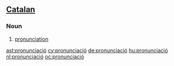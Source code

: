 ==[[Catalan]]==
===Noun===
{{ca-noun|f|pronunciacions|sort=pronunciacio}}

# [[pronunciation]]

[[ast:pronunciació]]
[[cy:pronunciació]]
[[de:pronunciació]]
[[hu:pronunciació]]
[[nl:pronunciació]]
[[oc:pronunciació]]